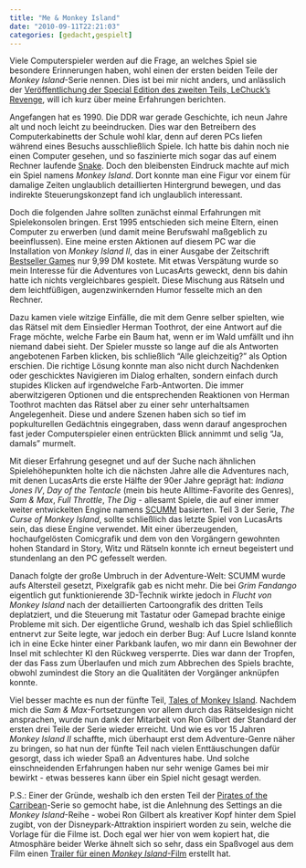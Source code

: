 ```yaml
---
title: "Me & Monkey Island"
date: "2010-09-11T22:21:03"
categories: [gedacht,gespielt]
---
```


Viele Computerspieler werden auf die Frage, an welches Spiel sie besondere Erinnerungen haben, wohl einen der ersten beiden Teile der *Monkey Island*-Serie nennen. Dies ist bei mir nicht anders, und anlässlich der [Veröffentlichung der Special Edition des zweiten Teils, LeChuck's Revenge](http://www.lucasarts.com/games/monkeyisland2/), will ich kurz über meine Erfahrungen berichten.

Angefangen hat es 1990. Die DDR war gerade Geschichte, ich neun Jahre alt und noch leicht zu beeindrucken. Dies war den Betreibern des Computerkabinetts der Schule wohl klar, denn auf deren PCs liefen während eines Besuchs ausschließlich Spiele. Ich hatte bis dahin noch nie einen Computer gesehen, und so faszinierte mich sogar das auf einem Rechner laufende [Snake](http://de.wikipedia.org/wiki/Snake). Doch den bleibensten Eindruck machte auf mich ein Spiel namens *Monkey Island*. Dort konnte man eine Figur vor einem für damalige Zeiten unglaublich detaillierten Hintergrund bewegen, und das indirekte Steuerungskonzept fand ich unglaublich interessant.

Doch die folgenden Jahre sollten zunächst einmal Erfahrungen mit Spielekonsolen bringen. Erst 1995 entschieden sich meine Eltern, einen Computer zu erwerben (und damit meine Berufswahl maßgeblich zu beeinflussen). Eine meine ersten Aktionen auf diesem PC war die Installation von *Monkey Island II*, das in einer Ausgabe der Zeitschrift [Bestseller Games](http://de.wikipedia.org/wiki/Bestseller_Games) nur 9,99 DM kostete. Mit etwas Verspätung wurde so mein Interesse für die Adventures von LucasArts geweckt, denn bis dahin hatte ich nichts vergleichbares gespielt. Diese Mischung aus Rätseln und dem leichtfüßigen, augenzwinkernden Humor fesselte mich an den Rechner.

Dazu kamen viele witzige Einfälle, die mit dem Genre selber spielten, wie das Rätsel mit dem Einsiedler Herman Toothrot, der eine Antwort auf die Frage möchte, welche Farbe ein Baum hat, wenn er im Wald umfällt und ihn niemand dabei sieht. Der Spieler musste so lange auf die als Antworten angebotenen Farben klicken, bis schließlich "Alle gleichzeitig?" als Option erschien. Die richtige Lösung konnte man also nicht durch Nachdenken oder geschicktes Navigieren im Dialog erhalten, sondern einfach durch stupides Klicken auf irgendwelche Farb-Antworten. Die immer aberwitzigeren Optionen und die entsprechenden Reaktionen von Herman Toothrot machten das Rätsel aber zu einer sehr unterhaltsamen Angelegenheit. Diese und andere Szenen haben sich so tief im popkulturellen Gedächtnis eingegraben, dass wenn darauf angesprochen fast jeder Computerspieler einen entrückten Blick annimmt und selig "Ja, damals" murmelt.

Mit dieser Erfahrung gesegnet und auf der Suche nach ähnlichen Spielehöhepunkten holte ich die nächsten Jahre alle die Adventures nach, mit denen LucasArts die erste Hälfte der 90er Jahre geprägt hat: *Indiana Jones IV*, *Day of the Tentacle* (mein bis heute Alltime-Favorite des Genres), *Sam & Max*, *Full Throttle*, *The Dig* - allesamt Spiele, die auf einer immer weiter entwickelten Engine namens [SCUMM](http://de.wikipedia.org/wiki/Script_Creation_Utility_for_Maniac_Mansion) basierten. Teil 3 der Serie, *The Curse of Monkey Island*, sollte schließlich das letzte Spiel von LucasArts sein, das diese Engine verwendet. Mit einer überzeugenden, hochaufgelösten Comicgrafik und dem von den Vorgängern gewohnten hohen Standard in Story, Witz und Rätseln konnte ich erneut begeistert und stundenlang an den PC gefesselt werden.

Danach folgte der große Umbruch in der Adventure-Welt: SCUMM wurde aufs Altersteil gesetzt, Pixelgrafik gab es nicht mehr. Die bei *Grim Fandango* eigentlich gut funktionierende 3D-Technik wirkte jedoch in *Flucht von Monkey Island* nach der detaillierten Cartoongrafik des dritten Teils deplatziert, und die Steuerung mit Tastatur oder Gamepad brachte einige Probleme mit sich. Der eigentliche Grund, weshalb ich das Spiel schließlich entnervt zur Seite legte, war jedoch ein derber Bug: Auf Lucre Island konnte ich in eine Ecke hinter einer Parkbank laufen, wo mir dann ein Bewohner der Insel mit schlechter KI den Rückweg versperrte. Dies war dann der Tropfen, der das Fass zum Überlaufen und mich zum Abbrechen des Spiels brachte, obwohl zumindest die Story an die Qualitäten der Vorgänger anknüpfen konnte.

Viel besser machte es nun der fünfte Teil, [Tales of Monkey Island](/blog/2010/09/11/tales-of-monkey-island/). Nachdem mich die *Sam & Max*-Fortsetzungen vor allem durch das Rätseldesign nicht ansprachen, wurde nun dank der Mitarbeit von Ron Gilbert der Standard der ersten drei Teile der Serie wieder erreicht. Und wie es vor 15 Jahren *Monkey Island II* schaffte, mich überhaupt erst dem Adventure-Genre näher zu bringen, so hat nun der fünfte Teil nach vielen Enttäuschungen dafür gesorgt, dass ich wieder Spaß an Adventures habe. Und solche einschneidenden Erfahrungen haben nur sehr wenige Games bei mir bewirkt - etwas besseres kann über ein Spiel nicht gesagt werden.

P.S.: Einer der Gründe, weshalb ich den ersten Teil der [Pirates of the Carribean](/blog/2003/09/04/fluch-der-karibik/)-Serie so gemocht habe, ist die Anlehnung des Settings an die *Monkey Island*-Reihe - wobei Ron Gilbert als kreativer Kopf hinter dem Spiel zugibt, von der Disneypark-Attraktion inspiriert worden zu sein, welche die Vorlage für die Filme ist. Doch egal wer hier von wem kopiert hat, die Atmosphäre beider Werke ähnelt sich so sehr, dass ein Spaßvogel aus dem Film einen [Trailer für einen *Monkey Island*-Film](http://www.youtube.com/watch?v=_unbVaCe8a4) erstellt hat.
